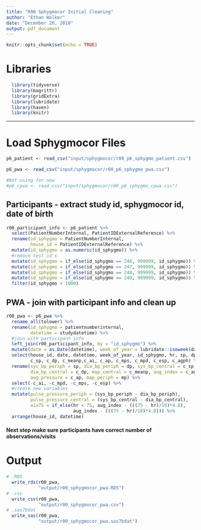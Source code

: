 ```yaml
---
title: "R00 Sphygmocor Initial Cleaning"
author: "Ethan Walker"
date: "December 20, 2018"
output: pdf_document
---
```


```r
knitr::opts_chunk$set(echo = TRUE)
```

# Libraries

```r
  library(tidyverse)
  library(magrittr)
  library(gridExtra)
  library(lubridate)
  library(haven)
  library(knitr)
```

---

# Load Sphygmocor Files

```r
p6_patient <- read_csv("input/sphygmocor/r00_p6_sphygmo_patient.csv") 

p6_pwa <- read_csv("input/sphygmocor/r00_p6_sphygmo_pwa.csv") 

#Not using for now
#p6_cpwa <- read_csv("input/sphygmocor/r00_p6_sphygmo_cpwa.csv")
```


## Participants - extract study id, sphygmocor id, date of birth
```r
r00_participant_info <- p6_patient %>% 
  select(PatientNumberInternal, PatientIDExternalReference) %>% 
  rename(id_sphygmo = PatientNumberInternal,
         house_id = PatientIDExternalReference) %>% 
  mutate(id_sphygmo = as.numeric(id_sphygmo)) %>% 
  #remove test id's
  mutate(id_sphygmo = if_else(id_sphygmo == 246, 999999, id_sphygmo)) %>% 
  mutate(id_sphygmo = if_else(id_sphygmo == 247, 999999, id_sphygmo)) %>% 
  mutate(id_sphygmo = if_else(id_sphygmo == 248, 999999, id_sphygmo)) %>% 
  mutate(id_sphygmo = if_else(id_sphygmo == 249, 999999, id_sphygmo)) %>% 
  filter(id_sphygmo < 1000)
```

## PWA - join with participant info and clean up
```r
r00_pwa <- p6_pwa %>%
  rename_all(tolower) %>% 
  rename(id_sphygmo = patientnumberinternal,
         datetime = studydatetime) %>%
  #join with participant info
  left_join(r00_participant_info, by = "id_sphygmo") %>%
  mutate(date = as.Date(datetime), week_of_year = lubridate::isoweek(date)) %>%
  select(house_id, date, datetime, week_of_year, id_sphygmo, hr, sp, dp, mp, 
         c_sp, c_dp, c_meanp,c_ai, c_ap, c_mps, c_mpd, c_esp, c_agph) %>%
  rename(sys_bp_periph = sp, dia_bp_periph = dp, sys_bp_central = c_sp, 
         dia_bp_central = c_dp, map_central = c_meanp, aug_index = c_agph,
         aug_pressure = c_ap, map_periph = mp) %>% 
  select(-c_ai, -c_mpd, -c_mps, -c_esp) %>% 
  #create new variables
  mutate(pulse_pressure_periph = (sys_bp_periph - dia_bp_periph),
         pulse_pressure_central = (sys_bp_central - dia_bp_central),
         aix75 = if_else(hr < 75, aug_index - (((75 - hr)/10)*4.8), 
                         aug_index - (((75 - hr)/10)*4.8))) %>% 
  arrange(house_id, datetime)
```

#### Next step make sure participants have correct number of observations/visits

# Output
```r
# .RDS
  write_rds(r00_pwa,
            "output/r00_sphygmocor_pwa.RDS")
# .csv
  write_csv(r00_pwa,
            "output/r00_sphygmocor_pwa.csv")
# .sas7bdat
  write_sas(r00_pwa,
            "output/r00_sphygmocor_pwa.sas7bdat")
```